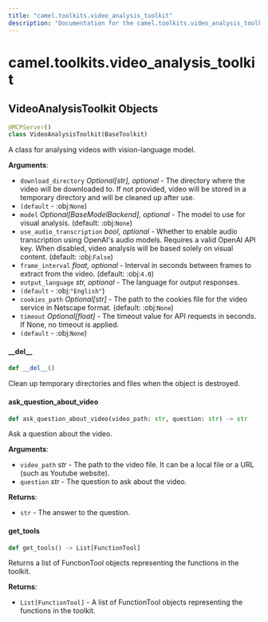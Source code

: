 ```yaml
---
title: "camel.toolkits.video_analysis_toolkit"
description: "Documentation for the camel.toolkits.video_analysis_toolkit module"
---
```


<a id="camel.toolkits.video_analysis_toolkit"></a>

# camel.toolkits.video\_analysis\_toolkit

<a id="camel.toolkits.video_analysis_toolkit.VideoAnalysisToolkit"></a>

## VideoAnalysisToolkit Objects

```python
@MCPServer()
class VideoAnalysisToolkit(BaseToolkit)
```

A class for analysing videos with vision-language model.

**Arguments**:

- `download_directory` _Optional[str], optional_ - The directory where the
  video will be downloaded to. If not provided, video will be stored
  in a temporary directory and will be cleaned up after use.
- `(default` - :obj:`None`)
- `model` _Optional[BaseModelBackend], optional_ - The model to use for
  visual analysis. (default: :obj:`None`)
- `use_audio_transcription` _bool, optional_ - Whether to enable audio
  transcription using OpenAI's audio models. Requires a valid OpenAI
  API key. When disabled, video analysis will be based solely on
  visual content. (default: :obj:`False`)
- `frame_interval` _float, optional_ - Interval in seconds between frames
  to extract from the video. (default: :obj:`4.0`)
- `output_language` _str, optional_ - The language for output responses.
- `(default` - :obj:`"English"`)
- `cookies_path` _Optional[str]_ - The path to the cookies file
  for the video service in Netscape format. (default: :obj:`None`)
- `timeout` _Optional[float]_ - The timeout value for API requests
  in seconds. If None, no timeout is applied.
- `(default` - :obj:`None`)

<a id="camel.toolkits.video_analysis_toolkit.VideoAnalysisToolkit.__del__"></a>

#### \_\_del\_\_

```python
def __del__()
```

Clean up temporary directories and files when the object is
destroyed.

<a id="camel.toolkits.video_analysis_toolkit.VideoAnalysisToolkit.ask_question_about_video"></a>

#### ask\_question\_about\_video

```python
def ask_question_about_video(video_path: str, question: str) -> str
```

Ask a question about the video.

**Arguments**:

- `video_path` _str_ - The path to the video file.
  It can be a local file or a URL (such as Youtube website).
- `question` _str_ - The question to ask about the video.
  

**Returns**:

- `str` - The answer to the question.

<a id="camel.toolkits.video_analysis_toolkit.VideoAnalysisToolkit.get_tools"></a>

#### get\_tools

```python
def get_tools() -> List[FunctionTool]
```

Returns a list of FunctionTool objects representing the
functions in the toolkit.

**Returns**:

- `List[FunctionTool]` - A list of FunctionTool objects representing
  the functions in the toolkit.

